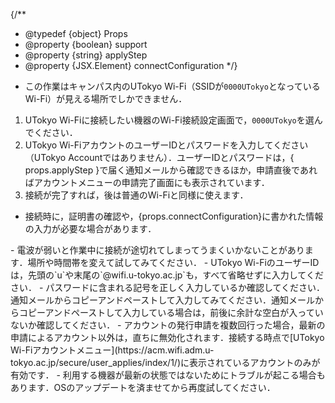 
{/**
  * @typedef {object} Props
  * @property {boolean} support
  * @property {string} applyStep
  * @property {JSX.Element} connectConfiguration
  */}

- この作業はキャンパス内のUTokyo Wi-Fi（SSIDが`0000UTokyo`となっているWi-Fi）が見える場所でしかできません．

1. UTokyo Wi-Fiに接続したい機器のWi-Fi接続設定画面で，`0000UTokyo`を選んでください．
1. UTokyo Wi-FiアカウントのユーザーIDとパスワードを入力してください（UTokyo Accountではありません）．ユーザーIDとパスワードは，{ props.applyStep }で届く通知メールから確認できるほか，申請直後であればアカウントメニューの申請完了画面にも表示されています．
1. 接続が完了すれば，後は普通のWi-Fiと同様に使えます．

- 接続時に，証明書の確認や，{props.connectConfiguration}に書かれた情報の入力が必要な場合があります．
<Help lang="ja" support={props.support}>
  - 電波が弱いと作業中に接続が途切れてしまってうまくいかないことがあります．場所や時間帯を変えて試してみてください．
  - UTokyo Wi-FiのユーザーIDは，先頭の`u`や末尾の`@wifi.u-tokyo.ac.jp`も，すべて省略せずに入力してください．
  - パスワードに含まれる記号を正しく入力しているか確認してください．通知メールからコピーアンドペーストして入力してみてください．通知メールからコピーアンドペーストして入力している場合は，前後に余計な空白が入っていないか確認してください．
  - アカウントの発行申請を複数回行った場合，最新の申請によるアカウント以外は，直ちに無効化されます．接続する時点で[UTokyo Wi-Fiアカウントメニュー](https://acm.wifi.adm.u-tokyo.ac.jp/secure/user_applies/index/1/)に表示されているアカウントのみが有効です．
  - 利用する機器が最新の状態ではないためにトラブルが起こる場合もあります．OSのアップデートを済ませてから再度試してください．
</Help>
